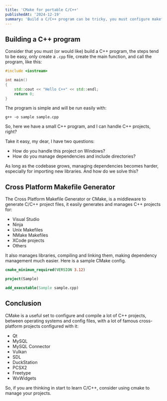 ```yaml
---
title: 'CMake for portable C/C++'
publishedAt: '2024-12-19'
summary: 'Build a C/C++ program can be tricky, you must configure makefiles for the project for unix systems or visual studio projects. How about delegate this task to CMake?'
---
```


## Building a C++ program

Consider that you must (or would like) build a C++ program, the steps tend to be easy, only create a `.cpp` file, create the main function, and call the program, like this:

```cpp
#include <iostream>

int main()
{
    std::cout << "Hello C++" << std::endl;
    return 0;
}
```

The program is simple and will be run easily with:

`g++ -o sample sample.cpp`

So, here we have a small C++ program, and I can handle C++ projects, right?

Take it easy, my dear, I have two questions:

- How do you handle this project on Windows?
- How do you manage dependencies and include directories?

As long as the codebase grows, managing dependencies becomes harder, especially for importing new libraries.
And how do we solve this?

## Cross Platform Makefile Generator

The Cross Platform Makefile Generator or CMake, is a middleware to generate C/C++ project files, it easily generates and manages C++ projects for:

- Visual Studio
- Ninja
- Unix Makefiles
- NMake Makefiles
- XCode projects
- Others

It also manages libraries, compiling and linking them, making dependency management much easier.
Here is a sample CMake config.

```cmake
cmake_minimum_required(VERSION 3.12)

project(Sample)

add_executable(Sample sample.cpp)
```

## Conclusion

CMake is a useful set to configure and compile a lot of C++ projects, between operating systems and config files, with a lot of famous cross-platform projects configured with it:

- Qt
- MySQL
- MySQL Connector
- Vulkan
- SDL
- DuckStation
- PCSX2
- Freetype
- WxWidgets

So, if you are thinking in start to learn C/C++, consider using cmake to manage your projects.
